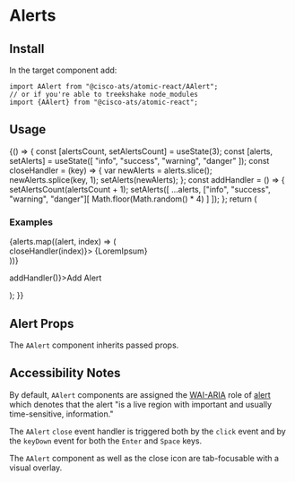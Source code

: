 

<Meta title="Components/Alerts" component={AAlert} />

# Alerts

## Install

In the target component add:

```
import AAlert from "@cisco-ats/atomic-react/AAlert";
// or if you're able to treekshake node_modules
import {AAlert} from "@cisco-ats/atomic-react";
```

## Usage

<Preview>
  <Story name="usage-1">
    <YourComponent>
      {() => {
        const [alertsCount, setAlertsCount] = useState(3);
        const [alerts, setAlerts] = useState([
          "info",
          "success",
          "warning",
          "danger"
        ]);
        const closeHandler = (key) => {
          var newAlerts = alerts.slice();
          newAlerts.splice(key, 1);
          setAlerts(newAlerts);
        };
        const addHandler = () => {
          setAlertsCount(alertsCount + 1);
          setAlerts([
            ...alerts,
            ["info", "success", "warning", "danger"][
              Math.floor(Math.random() * 4)
            ]
          ]);
        };
        return (
          <div>
            <h3>Examples</h3>
            {alerts.map((alert, index) => (
              <div className="my-2" key={index}>
                <AAlert
                  level={alert}
                  dismissable
                  onClose={() => closeHandler(index)}>
                  {LoremIpsum}
                </AAlert>
              </div>
            ))}
            <ADivider />
            <p>
              <AButton onClick={() => addHandler()}>Add Alert</AButton>
            </p>
          </div>
        );
      }}
    </YourComponent>
  </Story>
</Preview>

## Alert Props

The `AAlert` component inherits passed props.

<Props of={AAlert} />

## Accessibility Notes

By default, `AAlert` components are assigned the [WAI-ARIA](https://www.w3.org/WAI/standards-guidelines/aria/) role of [alert](https://www.w3.org/TR/wai-aria/#alert) which denotes that the alert "is a live region with important and usually time-sensitive, information."

The `AAlert` `close` event handler is triggered both by the `click` event and by the `keyDown` event for both the `Enter` and `Space` keys.

The `AAlert` component as well as the close icon are tab-focusable with a visual overlay.
